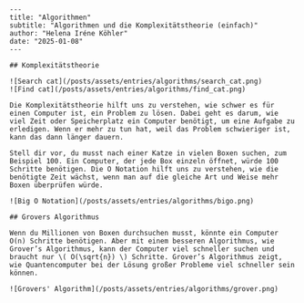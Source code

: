 ```
---
title: "Algorithmen"
subtitle: "Algorithmen und die Komplexitätstheorie (einfach)"
author: "Helena Iréne Köhler"
date: "2025-01-08"
---

## Komplexitätstheorie

![Search cat](/posts/assets/entries/algorithms/search_cat.png)
![Find cat](/posts/assets/entries/algorithms/find_cat.png)

Die Komplexitätstheorie hilft uns zu verstehen, wie schwer es für einen Computer ist, ein Problem zu lösen. Dabei geht es darum, wie viel Zeit oder Speicherplatz ein Computer benötigt, um eine Aufgabe zu erledigen. Wenn er mehr zu tun hat, weil das Problem schwieriger ist, kann das dann länger dauern.

Stell dir vor, du musst nach einer Katze in vielen Boxen suchen, zum Beispiel 100. Ein Computer, der jede Box einzeln öffnet, würde 100 Schritte benötigen. Die O Notation hilft uns zu verstehen, wie die benötigte Zeit wächst, wenn man auf die gleiche Art und Weise mehr Boxen überprüfen würde.

![Big O Notation](/posts/assets/entries/algorithms/bigo.png)

## Grovers Algorithmus

Wenn du Millionen von Boxen durchsuchen musst, könnte ein Computer O(n) Schritte benötigen. Aber mit einem besseren Algorithmus, wie Grover’s Algorithmus, kann der Computer viel schneller suchen und braucht nur \( O(\sqrt{n}) \) Schritte. Grover’s Algorithmus zeigt, wie Quantencomputer bei der Lösung großer Probleme viel schneller sein können.

![Grovers' Algorithm](/posts/assets/entries/algorithms/grover.png)

```